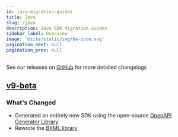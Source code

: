 ```yaml
---
id: java-migration-guides
title: Java
slug: /java
description: Java SDK Migration Guides
sidebar_label: Overview
image: '@site/static/img/bw-icon.svg'
pagination_next: null
pagination_prev: null
---
```


See our releases on [GitHub](https://github.com/Bandwidth/java-sdk/releases) for more detailed changelogs

## [v9-beta](/migration-guides/java/v8->v9-beta/)

### What's Changed

* Generated an entirely new SDK using the open-source [OpenAPI Generator Library](https://openapi-generator.tech/)
* Rewrote the [BXML library](/migration-guides/java/v8->v9-beta#bxml/)

